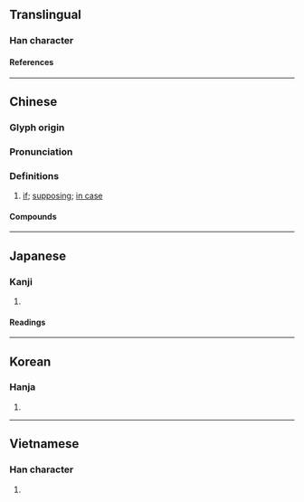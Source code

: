{{also|傥}}
{{character info}}
==Translingual==

===Han character===
{{Han char|rn=9|rad=人|as=20|sn=22|four=29231|canj=OFBF|ids=⿰亻黨}}

====References====
{{Han ref|kx=0122.040|dkj=01323|dj=0257.100|hdz=10239.140|uh=513B}}

----

==Chinese==
{{zh-forms|s=傥}}

===Glyph origin===
{{Han etym}}

===Pronunciation===
{{zh-pron
|m=tǎng
|c=tong2
|mn=ml:thóng
|mc=y
|oc=y
|cat=conj
}}
{{zh-attn-split}}

===Definitions===
{{zh-hanzi}}

# [[if]]; [[supposing]]; [[in case]]

====Compounds====
{{zh-der|倜儻|倜儻不羈|倜儻不群|儻來|儻來之物|儻儻|儻然|儻若|儻蕩|風流倜儻}}

----

==Japanese==

===Kanji===
{{ja-kanji|grade=|rs=人20}}

# {{rfdef|ja|sort=人20}}

====Readings====
{{ja-readings
|on=とう
|kun=すぐれる, もし, あるい は
}}

----

==Korean==

===Hanja===
{{ko-hanja|당}}

# {{rfdef|ko|sort=人20}}

----

==Vietnamese==

===Han character===
{{vi-readings|rs=人20|reading=thảng}}

# {{rfdef|vi|sort=人20}}